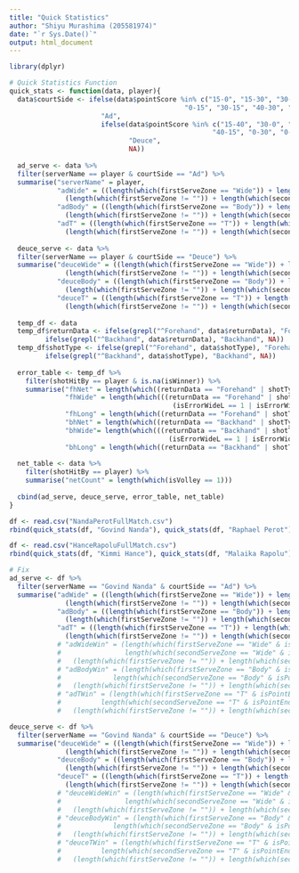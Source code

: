 ```yaml
---
title: "Quick Statistics"
author: "Shiyu Murashima (205581974)"
date: "`r Sys.Date()`"
output: html_document
---
```


```r
library(dplyr)

# Quick Statistics Function
quick_stats <- function(data, player){
  data$courtSide <- ifelse(data$pointScore %in% c("15-0", "15-30", "30-40", "40-0", "40-40 (Ad)",
                                            "0-15", "30-15", "40-30", "0-40"),
                       "Ad", 
                       ifelse(data$pointScore %in% c("15-40", "30-0", "30-30", "15-15", "40-40 (Deuce)",
                                                   "40-15", "0-30", "0-0"),
                              "Deuce",
                              NA))
  
  ad_serve <- data %>% 
  filter(serverName == player & courtSide == "Ad") %>% 
  summarise("serverName" = player,
            "adWide" = ((length(which(firstServeZone == "Wide")) + length(which(secondServeZone == "Wide"))) /
              (length(which(firstServeZone != "")) + length(which(secondServeZone != ""))))*100,
            "adBody" = ((length(which(firstServeZone == "Body")) + length(which(secondServeZone == "Body"))) /
              (length(which(firstServeZone != "")) + length(which(secondServeZone != ""))))*100,
            "adT" = ((length(which(firstServeZone == "T")) + length(which(secondServeZone == "T"))) /
              (length(which(firstServeZone != "")) + length(which(secondServeZone != ""))))*100)
  
  deuce_serve <- data %>% 
  filter(serverName == player & courtSide == "Deuce") %>% 
  summarise("deuceWide" = ((length(which(firstServeZone == "Wide")) + length(which(secondServeZone == "Wide"))) /
              (length(which(firstServeZone != "")) + length(which(secondServeZone != ""))))*100,
            "deuceBody" = ((length(which(firstServeZone == "Body")) + length(which(secondServeZone == "Body"))) /
              (length(which(firstServeZone != "")) + length(which(secondServeZone != ""))))*100,
            "deuceT" = ((length(which(firstServeZone == "T")) + length(which(secondServeZone == "T"))) /
              (length(which(firstServeZone != "")) + length(which(secondServeZone != ""))))*100)
  
  temp_df <- data
  temp_df$returnData <- ifelse(grepl("^Forehand", data$returnData), "Forehand", 
         ifelse(grepl("^Backhand", data$returnData), "Backhand", NA))
  temp_df$shotType <- ifelse(grepl("^Forehand", data$shotType), "Forehand", 
         ifelse(grepl("^Backhand", data$shotType), "Backhand", NA))
 
  error_table <- temp_df %>% 
    filter(shotHitBy == player & is.na(isWinner)) %>% 
    summarise("fhNet" = length(which((returnData == "Forehand" | shotType == "Forehand") & isErrorNet == 1)),
              "fhWide" = length(which(((returnData == "Forehand" | shotType == "Forehand") & 
                                         (isErrorWideL == 1 | isErrorWideR == 1)))),
              "fhLong" = length(which((returnData == "Forehand" | shotType == "Forehand") & isErrorLong == 1)),
              "bhNet" = length(which((returnData == "Backhand" | shotType == "Backhand") & isErrorNet == 1)),
              "bhWide"= length(which(((returnData == "Backhand" | shotType == "Backhand") & 
                                        (isErrorWideL == 1 | isErrorWideR == 1)))),
              "bhLong" = length(which((returnData == "Backhand" | shotType == "Backhand") & isErrorLong == 1)))
  
  net_table <- data %>% 
    filter(shotHitBy == player) %>% 
    summarise("netCount" = length(which(isVolley == 1)))
  
  cbind(ad_serve, deuce_serve, error_table, net_table)
}
```

```r
df <- read.csv("NandaPerotFullMatch.csv")
rbind(quick_stats(df, "Govind Nanda"), quick_stats(df, "Raphael Perot"))
```

```r
df <- read.csv("HanceRapoluFullMatch.csv")
rbind(quick_stats(df, "Kimmi Hance"), quick_stats(df, "Malaika Rapolu"))
```

```r
# Fix
ad_serve <- df %>% 
  filter(serverName == "Govind Nanda" & courtSide == "Ad") %>% 
  summarise("adWide" = ((length(which(firstServeZone == "Wide")) + length(which(secondServeZone == "Wide"))) /
              (length(which(firstServeZone != "")) + length(which(secondServeZone != ""))))*100,
            "adBody" = ((length(which(firstServeZone == "Body")) + length(which(secondServeZone == "Body"))) /
              (length(which(firstServeZone != "")) + length(which(secondServeZone != ""))))*100,
            "adT" = ((length(which(firstServeZone == "T")) + length(which(secondServeZone == "T"))) /
              (length(which(firstServeZone != "")) + length(which(secondServeZone != ""))))*100)
            # "adWideWin" = (length(which(firstServeZone == "Wide" & isPointEnd == 1)) +
            #                length(which(secondServeZone == "Wide" & isPointEnd == 1))) /
            #   (length(which(firstServeZone != "")) + length(which(secondServeZone != ""))),
            # "adBodyWin" = (length(which(firstServeZone == "Body" & isPointEnd == 1)) + 
            #             length(which(secondServeZone == "Body" & isPointEnd ==1))) /
            #   (length(which(firstServeZone != "")) + length(which(secondServeZone != ""))),
            # "adTWin" = (length(which(firstServeZone == "T" & isPointEnd == 1)) + 
            #          length(which(secondServeZone == "T" & isPointEnd == 1))) /
            #   (length(which(firstServeZone != "")) + length(which(secondServeZone != ""))))

deuce_serve <- df %>% 
  filter(serverName == "Govind Nanda" & courtSide == "Deuce") %>% 
  summarise("deuceWide" = ((length(which(firstServeZone == "Wide")) + length(which(secondServeZone == "Wide"))) /
              (length(which(firstServeZone != "")) + length(which(secondServeZone != ""))))*100,
            "deuceBody" = ((length(which(firstServeZone == "Body")) + length(which(secondServeZone == "Body"))) /
              (length(which(firstServeZone != "")) + length(which(secondServeZone != ""))))*100,
            "deuceT" = ((length(which(firstServeZone == "T")) + length(which(secondServeZone == "T"))) /
              (length(which(firstServeZone != "")) + length(which(secondServeZone != ""))))*100)
            # "deuceWideWin" = (length(which(firstServeZone == "Wide" & isPointEnd == 1)) +
            #                length(which(secondServeZone == "Wide" & isPointEnd == 1))) /
            #   (length(which(firstServeZone != "")) + length(which(secondServeZone != ""))),
            # "deuceBodyWin" = (length(which(firstServeZone == "Body" & isPointEnd == 1)) + 
            #             length(which(secondServeZone == "Body" & isPointEnd ==1))) /
            #   (length(which(firstServeZone != "")) + length(which(secondServeZone != ""))),
            # "deuceTWin" = (length(which(firstServeZone == "T" & isPointEnd == 1)) + 
            #          length(which(secondServeZone == "T" & isPointEnd == 1))) /
            #   (length(which(firstServeZone != "")) + length(which(secondServeZone != ""))))
```

